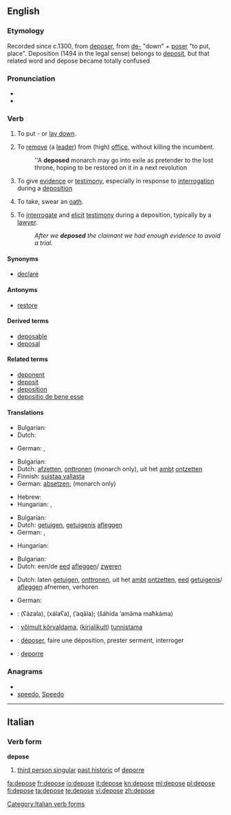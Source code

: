 ==English==

===Etymology===
Recorded since c.1300, from {{etyl|fro}} [[deposer]], from [[de-]] "down" + [[poser]] "to put, place". Deposition (1494 in the legal sense) belongs to [[deposit]], but that related word and depose became totally confused

===Pronunciation===
* {{audio|en-us-depose.ogg|Audio (US)}}
* {{rhymes|əʊz}}

===Verb===
{{en-verb|depos|ing}}

# {{literally}} {{transitive}} To put - or [[lay down]].
# {{transitive}} To [[remove]] (a [[lead]]er) from (high) [[office]], without killing the incumbent.
#: ''A '''deposed''' monarch may go into exile as pretender to the lost throne, hoping to be restored on it in a next revolution
# {{legal}} {{intransitive}} To give [[evidence]] or [[testimony]], especially in response to [[interrogation]] during a [[deposition]]
# {{intransitive}} To take, swear an [[oath]].
# {{legal}} {{transitive}} To [[interrogate]] and [[elicit]] [[testimony]] during a deposition, typically by a [[lawyer]].
#: ''After we '''deposed''' the claimant we had enough evidence to avoid a trial.''

====Synonyms====
* [[declare]]

====Antonyms====
* [[restore]]

====Derived terms====
* [[deposable]]
* [[deposal]]

====Related terms====
* [[deponent]]
* [[deposit]]
* [[deposition]]
* [[depositio de bene esse]]

====Translations====
{{trans-top|to put - or lay something down}}
* Bulgarian: {{t|bg|депонирам}}
* Dutch: {{t+|nl|neerleggen}}
{{trans-mid}}
* German: {{t+|de|niederlegen}}, {{t+|de|deponieren}}
{{trans-bottom}}

{{trans-top|to remove (a leader) from office}}
* Bulgarian: {{t|bg|детронирам}}
* Dutch: [[afzetten]], [[onttronen]] (monarch only), uit het [[ambt]] [[ontzetten]]
* Finnish: [[suistaa vallasta]]
* German: [[absetzen]]; {{t+|de|entthronen}} (monarch only)
{{trans-mid}}
* Hebrew: {{t|he|הדיח|m|tr=hediyakh}}
* Hungarian: {{t+|hu|eltávolít}}, {{t|hu|letesz}}
{{trans-bottom}}

{{trans-top|to give evidence or testimony}}
* Bulgarian: {{t|bg|давам показания}}
* Dutch: [[getuigen]], [[getuigenis]] [[afleggen]]
* German: {{t+|de|unter}} {{t+|de|Eid|m}} {{t+|de|aussagen}}, {{t-|de|bezeugen}}
{{trans-mid}}
* Hungarian: {{t|hu|tanúsít}}
{{trans-bottom}}

{{trans-top|to take an oath}}
* Bulgarian: {{t|bg|давам клетва}}
* Dutch: een/de [[eed]] [[afleggen]]/ [[zweren]]
{{trans-mid}}
{{trans-bottom}}

{{trans-top|to interrogate and elicit testimony}}
* Dutch: laten [[getuigen]], [[onttronen]], uit het [[ambt]] [[ontzetten]], [[eed]] [[getuigenis]]/ [[afleggen]] afnemen, verhoren
{{trans-mid}}
* German: {{t+|de|verhören}}
{{trans-bottom}}

{{checktrans-top}}
* {{ttbc|Arabic}}: {{Arab|[[عزل]]}} (ʕázala), {{Arab|[[خلع]]}} (xálaʕa), {{Arab|[[قال|أقال]]}} (’aqāla); {{Arab|[[شهد]] [[امام]] [[محكمة]]}} (šáhida ’amāma maħkáma)
* {{ttbc|Estonian}}: [[võimult kõrvaldama]], ([[kirjalikult]]) [[tunnistama]]
* {{ttbc|French}}: [[déposer]], faire une déposition, prester serment, interroger
* {{ttbc|Italian}}: [[deporre]]
{{checktrans-bottom}}

===Anagrams===
* {{alphagram|deeops}}
* [[speedo#English|speedo]], [[Speedo#English|Speedo]]


----

==Italian==

===Verb form===
'''depose'''

# [[third person singular]] [[past historic]] of [[deporre]]

[[Category:Italian verb forms]]

[[fa:depose]]
[[fr:depose]]
[[io:depose]]
[[it:depose]]
[[kn:depose]]
[[ml:depose]]
[[pl:depose]]
[[fi:depose]]
[[ta:depose]]
[[te:depose]]
[[vi:depose]]
[[zh:depose]]